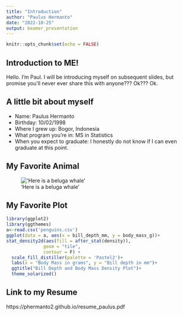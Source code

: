 ```yaml
---
title: "Introduction"
author: "Paulus Hermanto"
date: "2022-10-25"
output: beamer_presentation
---
```


```r
knitr::opts_chunk$set(echo = FALSE)
```

## Introduction to ME!
Hello. I'm Paul. I will be introducing myself on subsequent slides, but promise you'll never ever share this with anyone??? Ok??? Ok.

## A little bit about myself

- Name: Paulus Hermanto
- Birthday: 10/02/1998 
- Where I grew up: Bogor, Indonesia
- What program you're in: MS in Statistics
- When you expect to graduate: I honestly do not know if I can even graduate at this point.

## My Favorite Animal

!['Here is a beluga whale'](beluga.jpeg)

## My Favorite Plot
```r
library(ggplot2)
library(ggthemes)
a<-read.csv('penguins.csv')
ggplot(data = a, aes(x = bill_depth_mm, y = body_mass_g))+ 
stat_density2d(aes(fill = after_stat(density)), 
              geom = "tile",  
              contour = F) +
  scale_fill_distiller(palette = 'Pastel2')+
  labs(x = "Body Mass in grams", y = "Bill depth in mm")+
  ggtitle("Bill Depth and Body Mass Density Plot")+
  theme_solarized()
```

## Link to my Resume
https://phermanto2.github.io/resume_paulus.pdf

